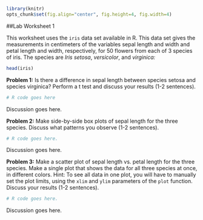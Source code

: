 ```r
library(knitr)
opts_chunk$set(fig.align="center", fig.height=4, fig.width=4)
```
##Lab Worksheet 1

This worksheet uses the `iris` data set available in R. This data set gives the measurements in centimeters of the variables sepal length and width and petal length and width, respectively, for 50 flowers from each of 3 species of iris. The species are *Iris setosa*, *versicolor*, and *virginica:*

```r
head(iris)
```

**Problem 1:** Is there a difference in sepal length between species setosa and species virginica? Perform a t test and discuss your results (1-2 sentences).

```r
# R code goes here
```
Discussion goes here.

**Problem 2:** Make side-by-side box plots of sepal length for the three species. Discuss what patterns you observe (1-2 sentences).

```r
# R code goes here.
```
Discussion goes here.

**Problem 3:** Make a scatter plot of sepal length vs. petal length for the three species. Make a single plot that shows the data for all three species at once, in different colors. Hint: To see all data in one plot, you will have to manually set the plot limits, using the `xlim` and `ylim` parameters of the `plot` function. Discuss your results (1-2 sentences).

```r
# R code goes here.
```
Discussion goes here.




